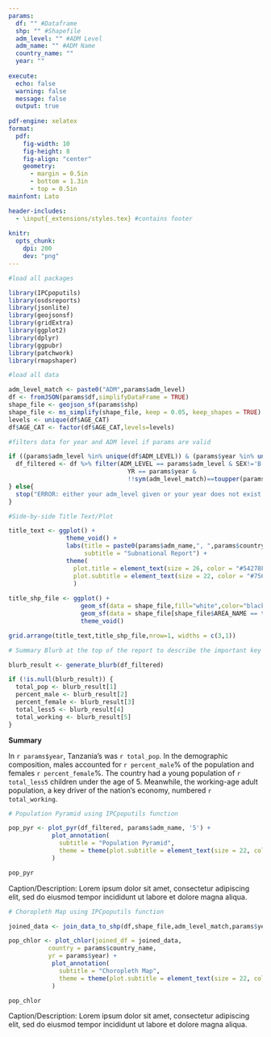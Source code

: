 ```yaml
---
params:
  df: "" #Dataframe
  shp: "" #Shapefile
  adm_level: "" #ADM Level
  adm_name: "" #ADM Name
  country_name: "" 
  year: ""
  
execute:
  echo: false
  warning: false 
  message: false 
  output: true 
  
pdf-engine: xelatex
format:
  pdf: 
    fig-width: 10
    fig-height: 8
    fig-align: "center"
    geometry: 
      - margin = 0.5in
      - bottom = 1.3in
      - top = 0.5in
mainfont: Lato

header-includes:
  - \input{_extensions/styles.tex} #contains footer
  
knitr:
  opts_chunk:
    dpi: 200
    dev: "png"
---
```


```r
#load all packages

library(IPCpoputils)
library(osdsreports)
library(jsonlite)
library(geojsonsf)
library(gridExtra)
library(ggplot2)
library(dplyr)
library(ggpubr)
library(patchwork)
library(rmapshaper)
```

```r
#load all data

adm_level_match <- paste0("ADM",params$adm_level)
df <- fromJSON(params$df,simplifyDataFrame = TRUE)
shape_file <- geojson_sf(params$shp)
shape_file <- ms_simplify(shape_file, keep = 0.05, keep_shapes = TRUE) #reduce size
levels <- unique(df$AGE_CAT)
df$AGE_CAT <- factor(df$AGE_CAT,levels=levels)
```

```r
#filters data for year and ADM level if params are valid

if ((params$adm_level %in% unique(df$ADM_LEVEL)) & (params$year %in% unique(df$YR)) & (toupper(params$adm_name) %in% df[[adm_level_match]])){
  df_filtered <- df %>% filter(ADM_LEVEL == params$adm_level & SEX!='B' &
                                 YR == params$year &
                                 !!sym(adm_level_match)==toupper(params$adm_name))
} else{
  stop("ERROR: either your adm_level given or your year does not exist or your adm_name doesn't exist")
}
```

```r
#Side-by-side Title Text/Plot

title_text <- ggplot() +
                theme_void() +
                labs(title = paste0(params$adm_name,", ",params$country_name, " Demographics in ", params$year),
                     subtitle = "Subnational Report") +
                theme(
                  plot.title = element_text(size = 26, color = "#54278F", face = "bold", family = "Lato"),
                  plot.subtitle = element_text(size = 22, color = "#756BB1", family = "Lato")                
                  )
  
title_shp_file <- ggplot() +
                    geom_sf(data = shape_file,fill="white",color="black") +
                    geom_sf(data = shape_file[shape_file$AREA_NAME == toupper(params$adm_name), ], fill = "#54278F", color = "black") +
                    theme_void()

grid.arrange(title_text,title_shp_file,nrow=1, widths = c(3,1))
```

```r
# Summary Blurb at the top of the report to describe the important key statistics

blurb_result <- generate_blurb(df_filtered)

if (!is.null(blurb_result)) {
  total_pop <- blurb_result[1]
  percent_male <- blurb_result[2]
  percent_female <- blurb_result[3]
  total_less5 <- blurb_result[4]
  total_working <- blurb_result[5]
}
```
**Summary**

In `r params$year`, Tanzania's was `r total_pop`. In the demographic composition, males accounted for `r percent_male`% of the population and females `r percent_female`%. The country had a young population of `r total_less5` children under the age of 5. Meanwhile, the working-age adult population, a key driver of the nation's economy, numbered `r total_working`.

```r
# Population Pyramid using IPCpoputils function

pop_pyr <- plot_pyr(df_filtered, params$adm_name, '5') +
            plot_annotation(
              subtitle = "Population Pyramid",
              theme = theme(plot.subtitle = element_text(size = 22, color = "#756BB1", face = "bold", family = "Lato"))
            )

pop_pyr
```

Caption/Description: Lorem ipsum dolor sit amet, consectetur adipiscing elit, sed do eiusmod tempor incididunt ut labore et dolore magna aliqua.

\newpage
```r
# Choropleth Map using IPCpoputils function

joined_data <- join_data_to_shp(df,shape_file,adm_level_match,params$year)

pop_chlor <- plot_chlor(joined_df = joined_data,
           country = params$country_name,
           yr = params$year) +
            plot_annotation(
              subtitle = "Choropleth Map",
              theme = theme(plot.subtitle = element_text(size = 22, color = "#756BB1", face = "bold", family = "Lato"))
            )

pop_chlor
```

Caption/Description: Lorem ipsum dolor sit amet, consectetur adipiscing elit, sed do eiusmod tempor incididunt ut labore et dolore magna aliqua.
